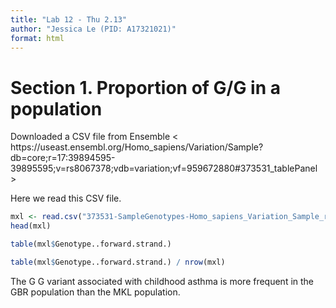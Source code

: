 ```yaml
---
title: "Lab 12 - Thu 2.13"
author: "Jessica Le (PID: A17321021)"
format: html
---
```


# Section 1. Proportion of G/G in a population

Downloaded a CSV file from Ensemble < https://useast.ensembl.org/Homo_sapiens/Variation/Sample?db=core;r=17:39894595-39895595;v=rs8067378;vdb=variation;vf=959672880#373531_tablePanel > 

Here we read this CSV file. 

```r
mxl <- read.csv("373531-SampleGenotypes-Homo_sapiens_Variation_Sample_rs8067378.csv")
head(mxl)
```

```r
table(mxl$Genotype..forward.strand.)
```

```r
table(mxl$Genotype..forward.strand.) / nrow(mxl)
```

The G G variant associated with childhood asthma is more frequent in the GBR population than the MKL population. 

